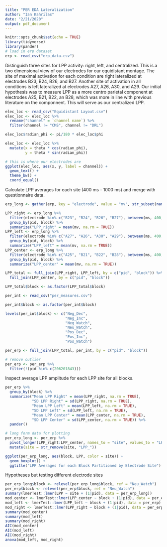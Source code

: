 ```yaml
---
title: "PER EDA Lateralization"
author: "Ian Kahrilas"
date: "2/21/2020"
output: pdf_document
---
```


```r
knitr::opts_chunk$set(echo = TRUE)
library(tidyverse)
library(pander)
# load in erp dataset
erp <- read_csv("erp_data.csv")
```

Distinguish three sites for LPP activity: right, left, and centralized. This is a two dimensional view of our electrodes for our equidistant montage. The site of maximal activation for each condition are right lateralized at electrodes B23, B24, B26, and B27. Another site of activation in all conditions is left lateralized at electrodes A27, A26, A30, and A29. Our initial hypothesis was to measure LPP as a more centro parietal component at electrodes A25, B21, B22, an B28, which was more in line with previous literature on the componnent. This will serve as our centralized LPP.

```r
elec_loc <- read_csv("Equidistant Layout.csv")
elec_loc <- elec_loc %>%
  rename("channel" = `channel name`) %>%
  filter(channel != "CMS", channel != "DRL")

elec_loc$radian_phi <- pi/180 * elec_loc$phi

elec_loc <- elec_loc %>%
  mutate(x = theta * cos(radian_phi),
         y = theta * sin(radian_phi))

# this is where our electrodes are
ggplot(elec_loc, aes(x, y, label = channel)) +
  geom_text() +
  theme_bw() +
  coord_equal()
```

Calculate LPP averages for each site (400 ms - 1000 ms) and merge with questionnaire data.
```r
erp_long <- gather(erp, key = "electrode", value = "mv", str_subset(names(erp), "[A-Z]"))

LPP_right <- erp_long %>%
  filter(electrode %in% c("B23", "B24", "B26", "B27"), between(ms, 400, 1000)) %>%
  group_by(pid, block) %>%
  summarize("LPP_right" = mean(mv, na.rm = TRUE))
LPP_left <- erp_long %>%
  filter(electrode %in% c("A27", "A26", "A30", "A29"), between(ms, 400, 1000)) %>%
  group_by(pid, block) %>%
  summarize("LPP_left" = mean(mv, na.rm = TRUE))
LPP_center <- erp_long %>%
  filter(electrode %in% c("A25", "B21", "B22", "B28"), between(ms, 400, 1000)) %>%
  group_by(pid, block) %>%
  summarize("LPP_center" = mean(mv, na.rm = TRUE))

LPP_total <- full_join(LPP_right, LPP_left, by = c("pid", "block")) %>%
  full_join(LPP_center, by = c("pid", "block"))

LPP_total$block <- as.factor(LPP_total$block)

per_int <- read_csv("per_measures.csv")

per_int$block <- as.factor(per_int$block) 

levels(per_int$block) <- c("Neg_Dec",
                           "Neg_Inc",
                           "Neg_Watch",
                           "Neu_Watch",
                           "Pos_Dec",
                           "Pos_Inc",
                           "Pos_Watch")

per_erp <- full_join(LPP_total, per_int, by = c("pid", "block"))

# remove outlier
per_erp <- per_erp %>% 
  filter(!(pid %in% c(206201843)))
```
Inspect average LPP amplitude for each LPP site for all blocks.
```r
per_erp %>% 
  group_by(block) %>% 
  summarize("Mean LPP Right" = mean(LPP_right, na.rm = TRUE),
            "SD LPP Right" = sd(LPP_right, na.rm = TRUE),
            "Mean LPP Left" = mean(LPP_left, na.rm = TRUE),
            "SD LPP Left" = sd(LPP_left, na.rm = TRUE),
            "Mean LPP Center" = mean(LPP_center, na.rm = TRUE),
            "SD LPP Center" = sd(LPP_center, na.rm = TRUE)) %>% 
  pander()
```

```r
# long form data for plotting
per_erp_long <- per_erp %>% 
  pivot_longer(LPP_right:LPP_center, names_to = "site", values_to = "LPP") %>% 
  mutate(site = str_remove(site, "LPP_"))

ggplot(per_erp_long, aes(block, LPP, color = site)) +
  geom_boxplot() + 
  ggtitle("LPP Averages for each Block Partitioned by Electrode Site")

```

Hypotheses but testing different electrode sites
```r
per_erp_long$block <- relevel(per_erp_long$block, ref = "Neu_Watch")
per_erp$block <- relevel(per_erp$block, ref = "Neu_Watch") 
summary(lmerTest::lmer(LPP ~ site + (1|pid), data = per_erp_long))
mod_center <- lmerTest::lmer(LPP_center ~ block + (1|pid), data = per_erp)
mod_left <- lmerTest::lmer(LPP_left ~ block + (1|pid), data = per_erp)
mod_right <- lmerTest::lmer(LPP_right ~ block + (1|pid), data = per_erp)
summary(mod_center)
summary(mod_left)
summary(mod_right)
AIC(mod_center)
AIC(mod_left)
AIC(mod_right)
anova(mod_left, mod_right)
```


